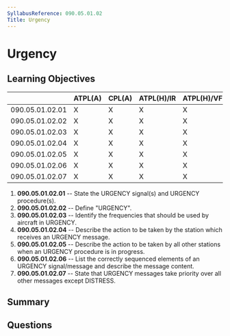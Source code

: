 ```yaml
---
SyllabusReference: 090.05.01.02
Title: Urgency
---
```


# Urgency

## Learning Objectives

|                 | ATPL(A) | CPL(A) | ATPL(H)/IR | ATPL(H)/VFR | CPL(H) | IR  | CBIR(A) |
| --------------- | ------- | ------ | ---------- | ----------- | ------ | --- | ------- |
| 090.05.01.02.01 | X       | X      | X          | X           | X      | X   | X       |
| 090.05.01.02.02 | X       | X      | X          | X           | X      | X   | X       |
| 090.05.01.02.03 | X       | X      | X          | X           | X      | X   | X       |
| 090.05.01.02.04 | X       | X      | X          | X           | X      | X   | X       |
| 090.05.01.02.05 | X       | X      | X          | X           | X      | X   | X       |
| 090.05.01.02.06 | X       | X      | X          | X           | X      | X   | X       |
| 090.05.01.02.07 | X       | X      | X          | X           | X      | X   | X       |

1. **090.05.01.02.01** -- State the URGENCY signal(s) and URGENCY procedure(s).
2. **090.05.01.02.02** -- Define "URGENCY".
3. **090.05.01.02.03** -- Identify the frequencies that should be used by
   aircraft in URGENCY.
4. **090.05.01.02.04** -- Describe the action to be taken by the station which
   receives an URGENCY message.
5. **090.05.01.02.05** -- Describe the action to be taken by all other stations
   when an URGENCY procedure is in progress.
6. **090.05.01.02.06** -- List the correctly sequenced elements of an URGENCY
   signal/message and describe the message content.
7. **090.05.01.02.07** -- State that URGENCY messages take priority over all
   other messages except DISTRESS.

## Summary

## Questions
